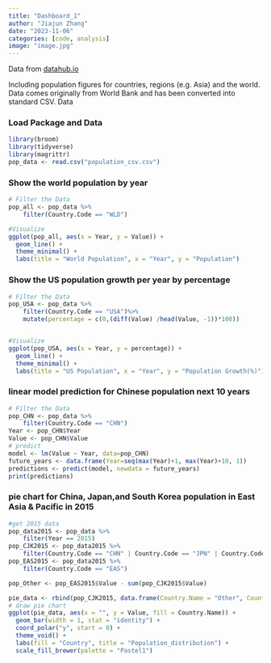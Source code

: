 ```yaml
---
title: "Dashboard_1"
author: "Jiajun Zhang"
date: "2023-11-06"
categories: [code, analysis]
image: "image.jpg"
---
```


Data from <a href= "https://datahub.io/core/population">datahub.io</a>

Including population figures for countries, regions (e.g. Asia) and the world. Data comes originally from World Bank and has been converted into standard CSV. Data

<h3>Load Package and Data</h3>
```r
library(broom)
library(tidyverse)
library(magrittr)
pop_data <- read.csv("population_csv.csv")
```

<h3>Show the world population by year</h3>

```r
# Filter the Data
pop_all <- pop_data %>%
    filter(Country.Code == "WLD")

#Visualize
ggplot(pop_all, aes(x = Year, y = Value)) + 
  geom_line() + 
  theme_minimal() +
  labs(title = "World Population", x = "Year", y = "Population")
```

<h3>Show the US population growth per year by percentage</h3>

```r
# Filter the Data
pop_USA <- pop_data %>%
    filter(Country.Code == "USA")%>%
    mutate(percentage = c(0,(diff(Value) /head(Value, -1))*100))


#Visualize
ggplot(pop_USA, aes(x = Year, y = percentage)) + 
  geom_line() + 
  theme_minimal() +
  labs(title = "US Population", x = "Year", y = "Population Growth(%)")
```

<h3>linear model prediction for Chinese population next 10 years</h3>

```r
# Filter the Data
pop_CHN <- pop_data %>%
    filter(Country.Code == "CHN")
Year <- pop_CHN$Year
Value <- pop_CHN$Value
# predict
model <- lm(Value ~ Year, data=pop_CHN)
future_years <- data.frame(Year=seq(max(Year)+1, max(Year)+10, 1))
predictions <- predict(model, newdata = future_years)
print(predictions)
```

<h3>pie chart for China, Japan,and South Korea population in East Asia & Pacific in 2015</h3>

```r
#get 2015 data
pop_data2015 <- pop_data %>%
    filter(Year == 2015)
pop_CJK2015 <- pop_data2015 %>%
    filter(Country.Code == "CHN" | Country.Code == "JPN" | Country.Code == "KOR")
pop_EAS2015 <- pop_data2015 %>%
    filter(Country.Code == "EAS")

pop_Other <- pop_EAS2015$Value - sum(pop_CJK2015$Value)

pie_data <- rbind(pop_CJK2015, data.frame(Country.Name = "Other", Country.Code = "OTH", Year = 2015 ,Value = pop_Other))
# draw pie chart
ggplot(pie_data, aes(x = "", y = Value, fill = Country.Name)) +
  geom_bar(width = 1, stat = "identity") +
  coord_polar("y", start = 0) +
  theme_void() +
  labs(fill = "Country", title = "Population_distribution") +
  scale_fill_brewer(palette = "Pastel1") 
```
